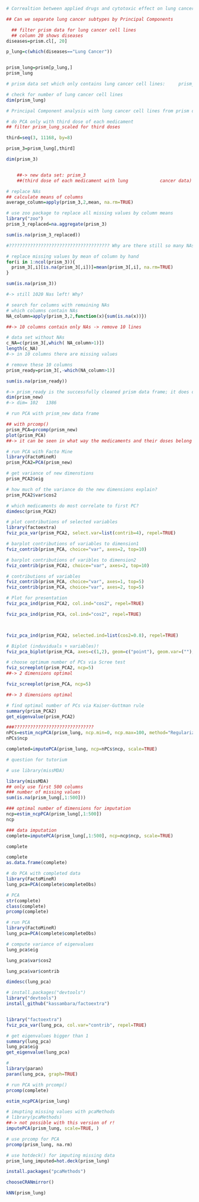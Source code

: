 ```r
# Correaltion between applied drugs and cytotoxic effect on lung cancer cells?

## Can we separate lung cancer subtypes by Principal Components

  ## filter prism data for lung cancer cell lines
  ## column 20 shows diseases
diseases=prism.cl[, 20]

p_lung=c(which(diseases=="Lung Cancer"))


prism_lung=prism[p_lung,]
prism_lung

# prism data set which only contains lung cancer cell lines:     prism_lung

# check for number of lung cancer cell lines
dim(prism_lung)
```
```r
# Principal Component analysis with lung cancer cell lines from prism data set

# do PCA only with third dose of each medicament
## filter prism_lung_scaled for third doses

third=seq(3, 11168, by=8)

prism_3=prism_lung[,third]

dim(prism_3)


    ##-> new data set: prism_3  
    ##(third dose of each medicament with lung            cancer data)
```

```r
# replace NAs 
## calculate means of columns
average_column=apply(prism_3,2,mean, na.rm=TRUE)
```



```r
# use zoo package to replace all missing values by column means
library("zoo")
prism_3_replaced=na.aggregate(prism_3)

sum(is.na(prism_3_replaced))

#?????????????????????????????????????? Why are there still so many NAs?


```

```r
# replace missing values by mean of column by hand
for(i in 1:ncol(prism_3)){
  prism_3[,i][is.na(prism_3[,i])]=mean(prism_3[,i], na.rm=TRUE)
}

sum(is.na(prism_3))

#-> still 1020 Nas left! Why?
```

```r
# search for columns with remaining NAs
# which columns contain NAs
NA_column=apply(prism_3,2,function(x){sum(is.na(x))})

##-> 10 columns contain only NAs -> remove 10 lines

# data set without NAs
c_NA=c(prism_3[,which( NA_column>1)])
length(c_NA)
#-> in 10 columns there are missing values

```


```r
# remove these 10 columns 
prism_ready=prism_3[,-which(NA_column>1)]

sum(is.na(prism_ready))

#-> prism_ready is the successfully cleaned prism data frame; it does only include those cell lines which belong to lung cancer; it does only contain the third dose of each medicament; all NAs were replaced by the mean of the corresponding column; 10 columns with only NAs have been removed 
dim(prism_new)
#-> dim= 102   1386
```


```r
# run PCA with prism_new data frame

## with prcomp()
prism_PCA=prcomp(prism_new)
plot(prism_PCA)
##-> it can be seen in what way the medicaments and their doses belong to the PCs
```


```r
# run PCA with Facto Mine
library(FactoMineR)
prism_PCA2=PCA(prism_new)
```
```r
# get variance of new dimenstions
prism_PCA2$eig
```

```r
# how much of the variance do the new dimensions explain?
prism_PCA2$var$cos2
```

```r
# which medicaments do most correlate to first PC?
dimdesc(prism_PCA2)
```
```r
# plot contributions of selected variables
library(factoextra)
fviz_pca_var(prism_PCA2, select.var=list(contrib=4), repel=TRUE)
```
```r
# barplot contributions of variables to dimension1
fviz_contrib(prism_PCA, choice="var", axes=2, top=10)

# barplot contributions of varibles to dimension2
fviz_contrib(prism_PCA2, choice="var", axes=2, top=10)
```


```r
# contributions of variables
fviz_contrib(prism_PCA, choice="var", axes=1, top=5)
fviz_contrib(prism_PCA, choice="var", axes=2, top=5)
```

```r
# Plot for presentation
fviz_pca_ind(prism_PCA2, col.ind="cos2", repel=TRUE)

fviz_pca_ind(prism_PCA, col.ind="cos2", repel=TRUE)



fviz_pca_ind(prism_PCA2, selected.ind=list(cos2=0.8), repel=TRUE)
```
```r
# Biplot (induviduals + variables)!
fviz_pca_biplot(prism_PCA, axes=c(1,2), geom=c("point"), geom.var=(""),title = ("PCA - Biplot"))
```


```r
# choose optimum number of PCs via Scree test
fviz_screeplot(prism_PCA2, ncp=5)
##-> 2 dimensions optimal

fviz_screeplot(prism_PCA, ncp=5)

##-> 3 dimensions optimal
```

```r
# find optimal number of PCs via Kaiser-Guttman rule
summary(prism_PCA2)
get_eigenvalue(prism_PCA2)

```


















```r
###??????????????????????????????
nPCs=estim_ncpPCA(prism_lung, ncp.min=0, ncp.max=100, method="Regularized", scale=TRUE, method.cv="gcv")
nPCs$ncp

completed=imputePCA(prism_lung, ncp=nPCs$ncp, scale=TRUE)
```

```r
# question for tutorium

# use library(missMDA)

library(missMDA)
## only use first 500 columns
### number of missing values
sum(is.na(prism_lung[,1:500]))

### optimal number of dimensions for imputation
ncp=estim_ncpPCA(prism_lung[,1:500])
ncp

### data imputation
complete=imputePCA(prism_lung[,1:500], ncp=ncp$ncp, scale=TRUE)

complete
```
```r
complete
as.data.frame(complete)
```


```r
# do PCA with completed data
library(FactoMineR)
lung_pca=PCA(complete$completeObs)
```


```r
# PCA
str(complete)
class(complete)
prcomp(complete)
```


```r
# run PCA
library(FactoMineR)
lung_pca=PCA(complete$completeObs)
```


```r
# compute variance of eigenvalues
lung_pca$eig

lung_pca$var$cos2
```


```r
lung_pca$var$contrib
```
```r
dimdesc(lung_pca)
```
```r
# install.packages("devtools")
library("devtools")
install_github("kassambara/factoextra")


library("factoextra")
fviz_pca_var(lung_pca, col.var="contrib", repel=TRUE)
```
```r
# get eigenvalues bigger than 1
summary(lung_pca)
lung_pca$eig
get_eigenvalue(lung_pca)
```
```r
# 
library(paran)
paran(lung_pca, graph=TRUE)
```


```r
# run PCA with prcomp()
prcomp(complete)


```


```r
estim_ncpPCA(prism_lung)
```

```r
# imupting missing values with pcaMethods
# library(pcaMethods)
##-> not possible with this version of r!
imputePCA(prism_lung, scale=TRUE, )
```

```r
# use prcomp for PCA
prcomp(prism_lung, na.rm)
```
```r
# use hotdeck() for imputing missing data
prism_lung_imputed=hot.deck(prism_lung)


```
```r
install.packages("pcaMethods")

```
```r
chooseCRANmirror()
```

```r
kNN(prism_lung)
```
